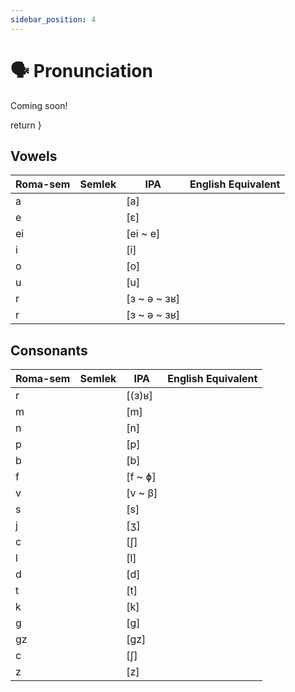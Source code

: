 ```yaml
---
sidebar_position: 4
---
```


# 🗣 Pronunciation

Coming soon!


  return <FontRenderer size="48px" weight="900" color="var(--ifm-color-primary, #794cbd)" text={props.code} />
}

## Vowels

| Roma-sem | Semlek | IPA | English Equivalent |
|---|---|---|---|
| a | <RenderSemlek code="a" /> | [a] | |
| e | <RenderSemlek code="e" /> | [ɛ] | |
| ei | <RenderSemlek code=",a" /> | [ei ~ e] | |
| i | <RenderSemlek code=",e" /> | [i] | |
| o | <RenderSemlek code="o" /> | [o] | |
| u | <RenderSemlek code="u" /> | [u] | |
| r | <RenderSemlek code="r" /> | [ɜ ~ ə ~ ɜʁ] | |
| r | <RenderSemlek code=",r" /> | [ɜ ~ ə ~ ɜʁ] | |

## Consonants

| Roma-sem | Semlek | IPA | English Equivalent |
|---|---|---|---|
| r | <RenderSemlek code="r" /> | [(ɜ)ʁ] | |
| m | <RenderSemlek code="m" /> | [m] | |
| n | <RenderSemlek code="n" /> | [n] | |
| p | <RenderSemlek code="P" /> | [p] | |
| b | <RenderSemlek code="b" /> | [b] | |
| f | <RenderSemlek code="F" /> | [f ~ ɸ] | |
| v | <RenderSemlek code="v" /> | [v ~ β] | |
| s | <RenderSemlek code="s" /> | [s] | |
| j | <RenderSemlek code="j" /> | [ʒ] | |
| c | <RenderSemlek code="J" /> | [ʃ] | |
| l | <RenderSemlek code="l" /> | [l] | |
| d | <RenderSemlek code="d" /> | [d] | |
| t | <RenderSemlek code="t" /> | [t] | |
| k | <RenderSemlek code="k" /> | [k] | |
| g | <RenderSemlek code="g" /> | [g] | |
| gz | <RenderSemlek code="x" /> | [gz] | |
| c | <RenderSemlek code=",k" /> | [ʃ] | |
| z | <RenderSemlek code="-j" /> | [z] | |
